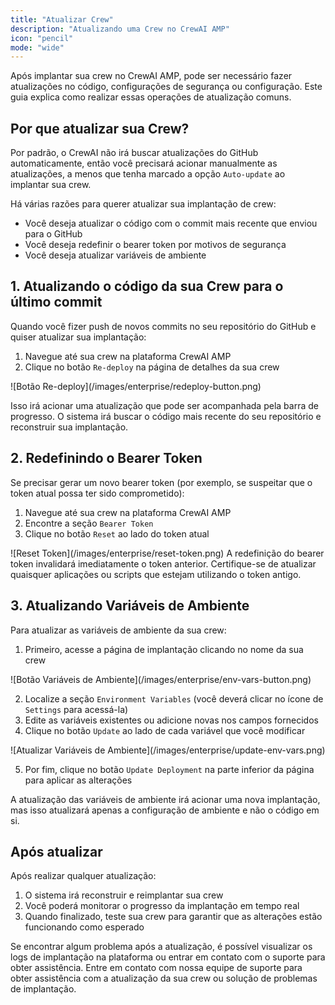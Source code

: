 ```yaml
---
title: "Atualizar Crew"
description: "Atualizando uma Crew no CrewAI AMP"
icon: "pencil"
mode: "wide"
---
```


<Note>
Após implantar sua crew no CrewAI AMP, pode ser necessário fazer atualizações no código, configurações de segurança ou configuração. 
Este guia explica como realizar essas operações de atualização comuns.
</Note>

## Por que atualizar sua Crew?

Por padrão, o CrewAI não irá buscar atualizações do GitHub automaticamente, então você precisará acionar manualmente as atualizações, a menos que tenha marcado a opção `Auto-update` ao implantar sua crew.

Há várias razões para querer atualizar sua implantação de crew:
- Você deseja atualizar o código com o commit mais recente que enviou para o GitHub
- Você deseja redefinir o bearer token por motivos de segurança
- Você deseja atualizar variáveis de ambiente

## 1. Atualizando o código da sua Crew para o último commit

Quando você fizer push de novos commits no seu repositório do GitHub e quiser atualizar sua implantação:

1. Navegue até sua crew na plataforma CrewAI AMP
2. Clique no botão `Re-deploy` na página de detalhes da sua crew

<Frame>
  ![Botão Re-deploy](/images/enterprise/redeploy-button.png)
</Frame>

Isso irá acionar uma atualização que pode ser acompanhada pela barra de progresso. O sistema irá buscar o código mais recente do seu repositório e reconstruir sua implantação.

## 2. Redefinindo o Bearer Token

Se precisar gerar um novo bearer token (por exemplo, se suspeitar que o token atual possa ter sido comprometido):

1. Navegue até sua crew na plataforma CrewAI AMP
2. Encontre a seção `Bearer Token`
3. Clique no botão `Reset` ao lado do token atual

<Frame>
  ![Reset Token](/images/enterprise/reset-token.png)
</Frame>

<Warning>
A redefinição do bearer token invalidará imediatamente o token anterior. Certifique-se de atualizar quaisquer aplicações ou scripts que estejam utilizando o token antigo.
</Warning>

## 3. Atualizando Variáveis de Ambiente

Para atualizar as variáveis de ambiente da sua crew:

1. Primeiro, acesse a página de implantação clicando no nome da sua crew

<Frame>
  ![Botão Variáveis de Ambiente](/images/enterprise/env-vars-button.png)
</Frame>

2. Localize a seção `Environment Variables` (você deverá clicar no ícone de `Settings` para acessá-la)
3. Edite as variáveis existentes ou adicione novas nos campos fornecidos
4. Clique no botão `Update` ao lado de cada variável que você modificar

<Frame>
  ![Atualizar Variáveis de Ambiente](/images/enterprise/update-env-vars.png)
</Frame>

5. Por fim, clique no botão `Update Deployment` na parte inferior da página para aplicar as alterações

<Note>
A atualização das variáveis de ambiente irá acionar uma nova implantação, mas isso atualizará apenas a configuração de ambiente e não o código em si.
</Note>

## Após atualizar

Após realizar qualquer atualização:

1. O sistema irá reconstruir e reimplantar sua crew
2. Você poderá monitorar o progresso da implantação em tempo real
3. Quando finalizado, teste sua crew para garantir que as alterações estão funcionando como esperado

<Tip>
Se encontrar algum problema após a atualização, é possível visualizar os logs de implantação na plataforma ou entrar em contato com o suporte para obter assistência.
</Tip>

<Card title="Precisa de Ajuda?" icon="headset" href="mailto:support@crewai.com">
  Entre em contato com nossa equipe de suporte para obter assistência com a atualização da sua crew ou solução de problemas de implantação.
</Card>